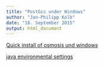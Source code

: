 ```yaml
---
title: "PostGis under Windows"
author: "Jan-Philipp Kolb"
date: "18. September 2015"
output: html_document
---
```


[Quick install of osmosis und windows](http://wiki.openstreetmap.org/wiki/Osmosis/Quick_Install_%28Windows%29)



[java environmental settings](http://wiki.openstreetmap.org/wiki/Osmosis/Installation#Environment_variables_and_config_files)